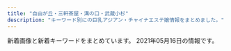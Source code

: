 ```yaml
---
title: "自由が丘・三軒茶屋・溝の口・武蔵小杉"
description: "キーワード別にの巨乳アジアン・チャイナエステ嬢情報をまとめました。"
---
```


新着画像と新着キーワードをまとめています。
2021年05月16日の情報です。

<DmmAffiliateIns />
<KeywordTable
  shops={
    [
    {
        "station": "\u5b66\u82b8\u5927\u5b66\u99c5\u6771\u53e3",
        "url": "http://ms-shinraku.com/",
        "img_links": [
            "http://ms-shinraku.com/staff/yuki/01.jpg",
            "http://ms-shinraku.com/staff/ayumi/01.jpg",
            "http://ms-shinraku.com/img/foot.png",
            "http://ms-shinraku.com/img/ttl_staff.png",
            "http://ms-shinraku.com/staff/mari/01.jpg",
            "http://ms-shinraku.com/staff/ran/01.jpg",
            "http://ms-shinraku.com/pic/head.jpg",
            "http://ms-shinraku.com/i/files/homeimg.jpg",
            "http://ms-shinraku.com/pic/topimg1.jpg",
            "http://ms-shinraku.com/pic/topimg2.jpg",
            "http://ms-shinraku.com/staff/momoka/01.jpg",
            "http://ms-shinraku.com/staff/kanako/01.jpg"
        ],
        "keywords": {
            "C": 2
        },
        "name": "\u5fc3\u697d"
    },
    {
        "url": "http://www.brilliance.mesthe.com/",
        "keywords": {
            "86": 2,
            "C": 2,
            "85": 2,
            "87": 1,
            "D": 3
        },
        "station": "\u4e09\u8ed2\u8336\u5c4b\u99c5\u4e16\u7530\u8c37\u901a\u308a\u53e3",
        "img_links": [
            "http://www.brilliance.mesthe.com/images/maga.jpg",
            "http://www.brilliance.mesthe.com/images/pick.png",
            "http://www.brilliance.mesthe.com/files/005.jpg",
            "http://www.brilliance.mesthe.com/files/001.jpg",
            "http://www.brilliance.mesthe.com/images/new1.png",
            "http://www.brilliance.mesthe.com/images/service.png",
            "http://www.brilliance.mesthe.com/images/shop/shop02.jpg",
            "http://www.brilliance.mesthe.com/images/infotiao1.jpg",
            "http://www.brilliance.mesthe.com/images/s3.jpg",
            "http://www.brilliance.mesthe.com/files/003-02.jpg",
            "http://www.brilliance.mesthe.com/files/002-03.jpg",
            "http://www.brilliance.mesthe.com/images/shop/shop01.jpg",
            "http://www.brilliance.mesthe.com/files/002-02.jpg",
            "http://www.brilliance.mesthe.com/images/zi_massage.png",
            "http://www.brilliance.mesthe.com/images/main_bottom.png",
            "http://www.brilliance.mesthe.com/images/xian.png",
            "http://www.brilliance.mesthe.com/files/004-03.jpg",
            "http://www.brilliance.mesthe.com/files/001-03.jpg",
            "http://www.brilliance.mesthe.com/images/new3.png",
            "http://www.brilliance.mesthe.com/images/main_top.png",
            "http://www.brilliance.mesthe.com/images/zi_staff.png",
            "http://www.brilliance.mesthe.com/files/001-02.jpg",
            "http://www.brilliance.mesthe.com/files/002.jpg",
            "http://www.brilliance.mesthe.com/files/004-02.jpg",
            "http://www.brilliance.mesthe.com/files/003-03.jpg",
            "http://www.brilliance.mesthe.com/images/s1.jpg",
            "http://www.brilliance.mesthe.com/images/s2.jpg",
            "http://www.brilliance.mesthe.com/files/005-02.jpg",
            "http://www.brilliance.mesthe.com/files/003.jpg",
            "http://www.brilliance.mesthe.com/images/tel.png",
            "http://www.brilliance.mesthe.com/files/004.jpg",
            "http://www.brilliance.mesthe.com/files/005-03.jpg",
            "http://www.brilliance.mesthe.com/images/shop/shop03.jpg",
            "http://www.brilliance.mesthe.com/images/shop/shop04.jpg"
        ],
        "name": "\u30d6\u30ea\u30ea\u30a2\u30f3\u30b9"
    },
    {
        "keywords": {},
        "url": "https://ohbay.relaxjp.com/",
        "name": "Oh Baby",
        "img_links": [
            "https://ohbay.relaxjp.com/css/staff/staff03.jpg",
            "https://ohbay.relaxjp.com/css/osusume02.jpg",
            "https://ohbay.relaxjp.com/css/osusume03.jpg",
            "https://ohbay.relaxjp.com/css/foot.jpg",
            "https://ohbay.relaxjp.com/css/osusume001.jpg",
            "https://ohbay.relaxjp.com/css/top02.jpg",
            "https://ohbay.relaxjp.com/css/m-head.jpg",
            "https://ohbay.relaxjp.com/images/call.png",
            "https://ohbay.relaxjp.com/css/top0001.jpg",
            "https://ohbay.relaxjp.com/css/staff/staff04.jpg",
            "https://ohbay.relaxjp.com/css/staff/staff02.jpg",
            "https://ohbay.relaxjp.com/css/staff/staff01.jpg",
            "https://ohbay.relaxjp.com/css/top03.jpg"
        ],
        "station": "\u4e8c\u5b50\u7389\u5ddd\u99c5\u6771\u53e3"
    },
    {
        "url": "http://chishituyop.xyz/",
        "keywords": {},
        "station": "\u4e8c\u5b50\u7389\u5ddd\u99c5\u897f\u53e3",
        "name": "\u8d64\u30d0\u30e9",
        "img_links": [
            "http://chishituyop.xyz/style/images/s-bian.png",
            "http://chishituyop.xyz/uploads/210413/1-21041312562W23.jpg",
            "http://chishituyop.xyz/uploads/210413/1-21041312560R29.jpg",
            "http://chishituyop.xyz/style/images/sys.jpg",
            "http://chishituyop.xyz/style/images/t2.png",
            "http://chishituyop.xyz/style/images/index-miru_06.jpg",
            "http://chishituyop.xyz/style/images/t6.jpg",
            "http://chishituyop.xyz/style/images/index-miru_18.jpg",
            "http://chishituyop.xyz/style/images/nav-sys.jpg",
            "http://chishituyop.xyz/style/images/t4.jpg",
            "http://chishituyop.xyz/style/images/nav2-sta.png",
            "http://chishituyop.xyz/uploads/201229/1-201229152000Y5.jpg",
            "http://chishituyop.xyz/uploads/210413/1-210413125542J5.jpg",
            "http://chishituyop.xyz/style/images/t3.png",
            "http://chishituyop.xyz/style/images/index-miru_03.jpg"
        ]
    },
    {
        "name": "\u30d6\u30eb\u30fc\u30d9\u30ea\u30fc",
        "url": "http://b-berry.work/",
        "keywords": {},
        "station": "\u81ea\u7531\u304c\u4e18\u99c5\u5317\u53e3",
        "img_links": [
            "http://b-berry.work/images/s1.png",
            "http://b-berry.work/staff/maya.jpg",
            "http://b-berry.work/images/int2.jpg",
            "http://b-berry.work/images/staff_t.jpg",
            "http://b-berry.work/img/maya1.jpg",
            "http://b-berry.work/images/news.jpg",
            "http://b-berry.work/staff/yuri.jpg",
            "http://b-berry.work/images/head.jpg",
            "http://b-berry.work/images/rec2.jpg",
            "http://b-berry.work/images/interior_t.jpg",
            "http://b-berry.work/images/3.jpg",
            "http://b-berry.work/images/rec1.jpg",
            "http://b-berry.work/images/ac2.jpg",
            "http://b-berry.work/images/tg.jpg",
            "http://b-berry.work/images/2.jpg",
            "http://b-berry.work/images/int1.jpg",
            "http://b-berry.work/img/yuri1.jpg",
            "http://b-berry.work/staff/mona.jpg",
            "http://b-berry.work/images/sys.jpg",
            "http://b-berry.work/images/1.jpg",
            "http://b-berry.work/images/ac1.jpg",
            "http://b-berry.work/img/mona1.jpg"
        ]
    },
    {
        "img_links": [
            "http://www.es-flower.link/sp/images/sys3.jpg",
            "http://www.es-flower.link/sp/images/7.jpg",
            "http://www.es-flower.link/sp/images/top.jpg",
            "http://www.es-flower.link/sp/img/arisa1.jpg",
            "http://www.es-flower.link/img/koyuki1.jpg",
            "http://www.es-flower.link/sp/images/6.jpg",
            "http://www.es-flower.link/images/3.jpg",
            "http://www.es-flower.link/sp/images/news.jpg",
            "http://www.es-flower.link/sp/images/rec1.jpg",
            "http://www.es-flower.link/sp/images/4.jpg",
            "http://www.es-flower.link/sp/img/huyumi1.jpg",
            "http://www.es-flower.link/images/info.jpg",
            "http://www.es-flower.link/images/staff_t.jpg",
            "http://www.es-flower.link/img/arisa1.jpg",
            "http://www.es-flower.link/sp/images/sisu_t.jpg",
            "http://www.es-flower.link/sp/img/mizuki1.jpg",
            "http://www.es-flower.link/sp/img/koyuki1.jpg",
            "http://www.es-flower.link/images/mobile.jpg",
            "http://www.es-flower.link/sp/images/sys1.jpg",
            "http://www.es-flower.link/images/sm.jpg",
            "http://www.es-flower.link/sp/images/head.png",
            "http://www.es-flower.link/images/news.jpg",
            "http://www.es-flower.link/sp/menu/top.jpg",
            "http://www.es-flower.link/sp/images/1.jpg",
            "http://www.es-flower.link/sp/images/2.jpg",
            "http://www.es-flower.link/img/yuyu1.jpg",
            "http://www.es-flower.link/img/huyumi1.jpg",
            "http://www.es-flower.link/images/rec1.png",
            "http://www.es-flower.link/images/sys.png",
            "http://www.es-flower.link/sp/images/sisu.jpg",
            "http://www.es-flower.link/sp/images/sys2.jpg",
            "http://www.es-flower.link/sp/images/rec2.jpg",
            "http://www.es-flower.link/sp/img/yume1.jpg",
            "http://www.es-flower.link/images/6.jpg",
            "http://www.es-flower.link/sp/images/time.jpg",
            "http://www.es-flower.link/sp/img/nene1.jpg",
            "http://www.es-flower.link/img/nene1.jpg",
            "http://www.es-flower.link/sp/menu/interior.jpg",
            "http://www.es-flower.link/sp/img/yuyu1.jpg",
            "http://www.es-flower.link/sp/images/int1.jpg",
            "http://www.es-flower.link/images/4.jpg",
            "http://www.es-flower.link/images/interior_t.jpg",
            "http://www.es-flower.link/images/head.jpg",
            "http://www.es-flower.link/images/int1.png",
            "http://www.es-flower.link/sp/images/footer.jpg",
            "http://www.es-flower.link/img/mizuki1.jpg",
            "http://www.es-flower.link/images/2.jpg",
            "http://www.es-flower.link/sp/images/3.jpg",
            "http://www.es-flower.link/sp/images/int2.jpg",
            "http://www.es-flower.link/sp/images/5.jpg",
            "http://www.es-flower.link/sp/images/interior_t.jpg",
            "http://www.es-flower.link/sp/images/newsb.png",
            "http://www.es-flower.link/sp/images/tel.jpg",
            "http://www.es-flower.link/sp/menu/staff.jpg",
            "http://www.es-flower.link/images/ta.jpg",
            "http://www.es-flower.link/img/yume1.jpg",
            "http://www.es-flower.link/images/1.jpg",
            "http://www.es-flower.link/images/5.jpg",
            "http://www.es-flower.link/sp/images/staff_t.jpg",
            "http://www.es-flower.link/sp/images/ac1.jpg",
            "http://www.es-flower.link/sp/images/pc.jpg",
            "http://www.es-flower.link/sp/images/rec3.jpg",
            "http://www.es-flower.link/images/int2.png",
            "http://www.es-flower.link/images/7.jpg",
            "http://www.es-flower.link/images/rec2.jpg"
        ],
        "name": "\u6625\u306e\u604b",
        "keywords": {},
        "station": "\u81ea\u7531\u304c\u4e18\u99c5\u5317\u53e3",
        "url": "http://www.es-flower.link/"
    },
    {
        "img_links": [
            "http://kagayaki.jpn.cm/images/staff_line.png",
            "http://kagayaki.jpn.cm/images/staff0.jpg",
            "http://kagayaki.jpn.cm/images/room1.jpg",
            "http://kagayaki.jpn.cm/images/bj3.png",
            "http://kagayaki.jpn.cm/photos/sites/35/2017/11/2017110107513579.jpg",
            "http://kagayaki.jpn.cm/photos/sites/35/2020/10/2020100418535814.jpg",
            "http://kagayaki.jpn.cm/photos/sites/35/2019/09/2019092518230998.jpg",
            "http://kagayaki.jpn.cm/images/mobile2.jpg",
            "http://kagayaki.jpn.cm/photos/sites/35/2016/11/1.jpg",
            "http://kagayaki.jpn.cm/images/room4.jpg",
            "http://kagayaki.jpn.cm/images/girl-z2.jpg",
            "http://kagayaki.jpn.cm/images/girl-z1.jpg",
            "http://kagayaki.jpn.cm/images/room5.jpg",
            "http://kagayaki.jpn.cm/images/mobile.jpg",
            "http://kagayaki.jpn.cm/photos/sites/35/2016/09/637893871729784570.jpg",
            "http://kagayaki.jpn.cm/photos/sites/35/2016/11/12.jpg",
            "http://kagayaki.jpn.cm/images/end1.jpg",
            "http://kagayaki.jpn.cm/images/room3.jpg",
            "http://kagayaki.jpn.cm/photos/sites/35/2016/11/11.jpg",
            "http://kagayaki.jpn.cm/photos/sites/35/2016/08/staff3.jpg",
            "http://kagayaki.jpn.cm/images/top.jpg",
            "http://kagayaki.jpn.cm/images/room6.jpg",
            "http://kagayaki.jpn.cm/photos/sites/35/2016/08/staff32.jpg",
            "http://kagayaki.jpn.cm/images/room2.jpg"
        ],
        "url": "http://kagayaki.jpn.cm/",
        "keywords": {
            "C": 16,
            "84": 1,
            "D": 5,
            "86": 4,
            "87": 2,
            "E": 1
        },
        "name": "\u661f\u306e\u8f1d\u304d",
        "station": "\u4e09\u8ed2\u8336\u5c4b\u99c5\u5317\u53e3"
    },
    {
        "keywords": {
            "C": 1,
            "87": 2,
            "D": 3,
            "88": 2
        },
        "url": "http://www.mikaeribijin.esturl.com/",
        "station": "\u90fd\u7acb\u5927\u5b66\u99c5",
        "img_links": [
            "http://www.mikaeribijin.esturl.com/images/information.png",
            "http://www.mikaeribijin.esturl.com/files/002-02.jpg",
            "http://www.mikaeribijin.esturl.com/files/001.jpg",
            "http://www.mikaeribijin.esturl.com/images/girl-z1.jpg",
            "http://www.mikaeribijin.esturl.com/files/004-02.jpg",
            "http://www.mikaeribijin.esturl.com/images/staff_line.png",
            "http://www.mikaeribijin.esturl.com/images/shop/shop02.jpg",
            "http://www.mikaeribijin.esturl.com/files/003-02.jpg",
            "http://www.mikaeribijin.esturl.com/files/004.jpg",
            "http://www.mikaeribijin.esturl.com/files/001-02.jpg",
            "http://www.mikaeribijin.esturl.com/images/top.png",
            "http://www.mikaeribijin.esturl.com/images/line-yoyaku.jpg",
            "http://www.mikaeribijin.esturl.com/files/002.jpg",
            "http://www.mikaeribijin.esturl.com/images/top_sche.png",
            "http://www.mikaeribijin.esturl.com/images/girl-z2.jpg",
            "http://www.mikaeribijin.esturl.com/images/bj3.png",
            "http://www.mikaeribijin.esturl.com/images/shop/shop01.jpg",
            "http://www.mikaeribijin.esturl.com/images/mobile.png",
            "http://www.mikaeribijin.esturl.com/images/line.jpg",
            "http://www.mikaeribijin.esturl.com/files/003.jpg",
            "http://www.mikaeribijin.esturl.com/images/link_line.png",
            "http://www.mikaeribijin.esturl.com/images/shop/shop03.jpg",
            "http://www.mikaeribijin.esturl.com/images/shop/shop04.jpg"
        ],
        "name": "\u898b\u8fd4\u308a\u7f8e\u4eba"
    },
    {
        "station": "\u4e09\u8ed2\u8336\u5c4b\u99c5\u5357\u53e3",
        "name": "\u53f0\u6e7e\u30a8\u30b9\u30c6",
        "url": "http://www.esthe.esraku.com/",
        "keywords": {
            "88": 8,
            "85": 8,
            "D": 40,
            "91": 8,
            "86": 8,
            "E": 8,
            "87": 16
        },
        "img_links": [
            "http://www.esthe.esraku.com/images/m1.jpg",
            "http://www.esthe.esraku.com/images/s_news.png",
            "http://www.esthe.esraku.com/images/m4.jpg",
            "http://www.esthe.esraku.com/files/001.jpg",
            "http://www.esthe.esraku.com/files/002.jpg",
            "http://www.esthe.esraku.com/images/s_top_therapist.png",
            "http://www.esthe.esraku.com/images/s_pickup.png",
            "http://www.esthe.esraku.com/images/s_message.png",
            "http://www.esthe.esraku.com/files/006.jpg",
            "http://www.esthe.esraku.com/images/m2.jpg",
            "http://www.esthe.esraku.com/images/m3.jpg",
            "http://www.esthe.esraku.com/images/slider-img001.jpg",
            "http://www.esthe.esraku.com/files/003.jpg",
            "http://www.esthe.esraku.com/images/slider-img002.jpg",
            "http://www.esthe.esraku.com/files/004.jpg",
            "http://www.esthe.esraku.com/files/005.jpg",
            "http://www.esthe.esraku.com/images/m6.jpg"
        ]
    },
    {
        "url": "http://aosora.work/",
        "name": "\u9752\u7a7a",
        "station": "\u4e09\u8ed2\u8336\u5c4b\u99c5\u5357\u53e3",
        "img_links": [
            "http://aosora.work/images/news.png",
            "http://aosora.work/images/6.jpg",
            "http://aosora.work/images/7.jpg",
            "http://aosora.work/images/5.jpg",
            "http://aosora.work/images/2.jpg",
            "http://aosora.work/staff/momo.jpg",
            "http://aosora.work/img/hina2.jpg",
            "http://aosora.work/img/miya1.jpg",
            "http://aosora.work/img/momo1.jpg",
            "http://aosora.work/images/3.jpg",
            "http://aosora.work/img/yu1.jpg",
            "http://aosora.work/images/sys3.png",
            "http://aosora.work/images/s1.png",
            "http://aosora.work/staff/hina.jpg",
            "http://aosora.work/images/1.jpg",
            "http://aosora.work/images/8.jpg",
            "http://aosora.work/img/karen2.jpg",
            "http://aosora.work/images/s2.jpg",
            "http://aosora.work/img/momo2.jpg",
            "http://aosora.work/images/mobile.png",
            "http://aosora.work/images/head.jpg",
            "http://aosora.work/img/ayumi1.jpg",
            "http://aosora.work/images/sys2.jpg",
            "http://aosora.work/images/int1.png",
            "http://aosora.work/images/4.jpg",
            "http://aosora.work/staff/risa.jpg",
            "http://aosora.work/staff/ayumi.jpg",
            "http://aosora.work/staff/sora.jpg",
            "http://aosora.work/img/sora1.jpg",
            "http://aosora.work/img/hina1.jpg",
            "http://aosora.work/images/interior_t.png",
            "http://aosora.work/images/int2.png",
            "http://aosora.work/staff/miya.jpg",
            "http://aosora.work/img/risa1.jpg",
            "http://aosora.work/img/sora2.jpg",
            "http://aosora.work/staff/karen.jpg",
            "http://aosora.work/images/sys1.jpg",
            "http://aosora.work/img/yu2.jpg",
            "http://aosora.work/images/s1.jpg",
            "http://aosora.work/staff/yu.jpg",
            "http://aosora.work/img/karen1.jpg",
            "http://aosora.work/images/staff_t.png"
        ],
        "keywords": {}
    },
    {
        "keywords": {
            "86": 1,
            "D": 3,
            "84": 2,
            "F": 4,
            "94": 4
        },
        "url": "http://www.wqiowaz.site/",
        "station": "\u7528\u8cc0\u99c5\u6771\u53e3",
        "name": "Sweet",
        "img_links": [
            "http://www.wqiowaz.site/uploads/201008/1-20100Q55403531.jpg",
            "http://www.wqiowaz.site/uploads/200629/1-200629103142X4.jpg",
            "http://www.wqiowaz.site/uploads/200914/1-200914164443K1.jpg",
            "http://www.wqiowaz.site/uploads/201008/1-20100Q5550EL.jpg",
            "http://www.wqiowaz.site/picture/m-head01.jpg",
            "http://www.wqiowaz.site/uploads/200629/1-200629103204442.jpg",
            "http://www.wqiowaz.site/uploads/200914/1-20091416442NT.jpg",
            "http://www.wqiowaz.site/uploads/201008/1-20100Q5541T55.jpg",
            "http://www.wqiowaz.site/picture/m-top003.jpg",
            "http://www.wqiowaz.site/uploads/200630/1-200630094K4325.jpg",
            "http://www.wqiowaz.site/uploads/200629/1-200629103104120.jpg",
            "http://www.wqiowaz.site/picture/call.png",
            "http://www.wqiowaz.site/uploads/201008/1-20100Q55522V7.jpg",
            "http://www.wqiowaz.site/picture/foot01.jpg",
            "http://www.wqiowaz.site/picture/cam-01.jpg",
            "http://www.wqiowaz.site/picture/m-top004.jpg",
            "http://www.wqiowaz.site/uploads/200630/1-200630094H5294.jpg"
        ]
    },
    {
        "name": "\u6625\u5c4b",
        "url": "https://haruya.xyz.mn/",
        "station": "\u4e8c\u5b50\u7389\u5ddd\u99c5\u897f\u53e3",
        "keywords": {},
        "img_links": []
    },
    {
        "url": "http://koukoku.xyz/angel/",
        "name": "Honey Honey",
        "img_links": [
            "http://koukoku.xyz/angel/ncss/staff/staff06.jpg",
            "http://koukoku.xyz/angel/images/call.png",
            "http://koukoku.xyz/angel/ncss/m-top04.jpg",
            "http://koukoku.xyz/angel/ncss/m-head02.jpg",
            "http://koukoku.xyz/angel/ncss/cam01.jpg",
            "http://koukoku.xyz/angel/ncss/staff/staff05.jpg",
            "http://koukoku.xyz/angel/ncss/staff/staff001.jpg",
            "http://koukoku.xyz/angel/ncss/staff/staff04.jpg",
            "http://koukoku.xyz/angel/ncss/staff/staff07.jpg",
            "http://koukoku.xyz/angel/ncss/staff/staff03.jpg",
            "http://koukoku.xyz/angel/ncss/staff/staff02.jpg"
        ],
        "keywords": {
            "C": 1,
            "90": 4,
            "D": 6,
            "88": 1,
            "89": 1,
            "86": 1
        },
        "station": "\u4e8c\u5b50\u7389\u5ddd\u99c5\u897f\u53e3"
    },
    {
        "name": "JoJo",
        "url": "http://www.jojo.mensnv.com/",
        "img_links": [
            "http://www.jojo.mensnv.com/files/006-03.jpg",
            "http://www.jojo.mensnv.com/images/showCover.png",
            "http://www.jojo.mensnv.com/images/backlistbtn.png",
            "http://www.jojo.mensnv.com/files/011-02.jpg",
            "http://www.jojo.mensnv.com/files/012-03.jpg",
            "http://www.jojo.mensnv.com/files/012-02.jpg",
            "http://www.jojo.mensnv.com/files/006.jpg",
            "http://www.jojo.mensnv.com/files/009-02.jpg",
            "http://www.jojo.mensnv.com/files/005.jpg",
            "http://www.jojo.mensnv.com/files/002-02.jpg",
            "http://www.jojo.mensnv.com/files/004-03.jpg",
            "http://www.jojo.mensnv.com/images/tel.png",
            "http://www.jojo.mensnv.com/files/013.jpg",
            "http://www.jojo.mensnv.com/files/013-02.jpg",
            "http://www.jojo.mensnv.com/images/mobile.jpg",
            "http://www.jojo.mensnv.com/images/slider/02.jpg",
            "http://www.jojo.mensnv.com/files/004-02.jpg",
            "http://www.jojo.mensnv.com/files/002-03.jpg",
            "http://www.jojo.mensnv.com/files/003-02.jpg",
            "http://www.jojo.mensnv.com/files/009-03.jpg",
            "http://www.jojo.mensnv.com/files/011.jpg",
            "http://www.jojo.mensnv.com/files/001-02.jpg",
            "http://www.jojo.mensnv.com/files/001-03.jpg",
            "http://www.jojo.mensnv.com/files/013-03.jpg",
            "http://www.jojo.mensnv.com/files/001.jpg",
            "http://www.jojo.mensnv.com/images/coverGirlParts.png",
            "http://www.jojo.mensnv.com/files/014-02.jpg",
            "http://www.jojo.mensnv.com/files/004.jpg",
            "http://www.jojo.mensnv.com/files/003-03.jpg",
            "http://www.jojo.mensnv.com/files/006-02.jpg",
            "http://www.jojo.mensnv.com/files/005-03.jpg",
            "http://www.jojo.mensnv.com/files/007-03.jpg",
            "http://www.jojo.mensnv.com/files/002.jpg",
            "http://www.jojo.mensnv.com/files/012.jpg",
            "http://www.jojo.mensnv.com/files/007.jpg",
            "http://www.jojo.mensnv.com/files/003.jpg",
            "http://www.jojo.mensnv.com/files/011-03.jpg",
            "http://www.jojo.mensnv.com/files/007-02.jpg",
            "http://www.jojo.mensnv.com/files/010-03.jpg",
            "http://www.jojo.mensnv.com/files/009.jpg",
            "http://www.jojo.mensnv.com/files/010-02.jpg",
            "http://www.jojo.mensnv.com/files/014-03.jpg",
            "http://www.jojo.mensnv.com/images/slider/01.jpg",
            "http://www.jojo.mensnv.com/images/slider/03.jpg",
            "http://www.jojo.mensnv.com/files/005-02.jpg",
            "http://www.jojo.mensnv.com/files/010.jpg",
            "http://www.jojo.mensnv.com/files/014.jpg"
        ],
        "station": "\u4e09\u8ed2\u8336\u5c4b\u99c5\u5357\u53e3",
        "keywords": {
            "86": 12,
            "84": 6,
            "88": 3,
            "D": 18,
            "C": 3,
            "\u30bb\u30af\u30b7\u30fc": 1,
            "85": 9
        }
    },
    {
        "url": "http://esthegt.xyz/ymd/",
        "keywords": {},
        "name": "\u5922\u898b\u5802",
        "img_links": [
            "http://esthegt.xyz/ymd/girl/11.jpg",
            "http://esthegt.xyz/ymd/girl/7.jpg",
            "http://esthegt.xyz/ymd/images/button-6.png",
            "http://esthegt.xyz/ymd/images/button-2.png",
            "http://esthegt.xyz/ymd/girl/12.jpg",
            "http://esthegt.xyz/ymd/images/button-1.png",
            "http://esthegt.xyz/ymd/girl/8.jpg",
            "http://esthegt.xyz/ymd/images/button-3.png",
            "http://esthegt.xyz/ymd/images/tt.png",
            "http://esthegt.xyz/ymd/images/call.png",
            "http://esthegt.xyz/ymd/girl/10.jpg",
            "http://esthegt.xyz/ymd/images/button-5.png",
            "http://esthegt.xyz/ymd/images/button-4.png",
            "http://esthegt.xyz/ymd/girl/9.jpg"
        ],
        "station": "\u99d2\u6ca2\u5927\u5b66\u99c5\u99d2\u6ca2\u516c\u5712\u53e3"
    },
    {
        "keywords": {},
        "station": "\u81ea\u7531\u304c\u4e18\u99c5\u5317\u53e3",
        "url": "http://annex-jp.info/",
        "name": "\u305f\u3093\u307d\u307d",
        "img_links": [
            "http://annex-jp.info/images/info.png",
            "http://annex-jp.info/images/mari.jpg",
            "http://annex-jp.info/images/kp-info.jpg",
            "http://www.annex-jp.info/i/img/yoho.jpg",
            "http://annex-jp.info/images/nana.jpg",
            "http://www.annex-jp.info/i/img/riri.jpg",
            "http://www.annex-jp.info/i/img/sayuri.jpg",
            "http://annex-jp.info/images/sayuri.jpg",
            "http://www.annex-jp.info/i/img/mayumi.jpg",
            "http://annex-jp.info/images/yoho.jpg",
            "http://annex-jp.info/images/riri.jpg",
            "http://www.annex-jp.info/i/img/mari.jpg",
            "http://www.annex-jp.info/i/img/nana.jpg",
            "http://annex-jp.info/images/mayumi.jpg"
        ]
    },
    {
        "keywords": {},
        "station": "\u5b66\u82b8\u5927\u5b66\u99c5\u6771\u53e3",
        "name": "\u60a0",
        "img_links": [
            "http://in-esthe.com/you/images/botton.jpg",
            "http://in-esthe.com/you/images/mo.png",
            "http://in-esthe.com/you/images/r-1.jpg",
            "http://in-esthe.com/you/images/p-7.jpg",
            "http://in-esthe.com/you/images/fla.jpg",
            "http://in-esthe.com/you/images/p-11.jpg",
            "http://in-esthe.com/you/images/r-2.jpg",
            "http://in-esthe.com/you/images/p-0.jpg",
            "http://in-esthe.com/you/images/p-9.jpg",
            "http://in-esthe.com/you/images/p-4.jpg",
            "http://cdn.dino-es.com/images/logo/468x60DinoEs.png",
            "http://in-esthe.com/you/images/p-5.jpg",
            "http://in-esthe.com/you/images/p-10.jpg",
            "http://in-esthe.com/you/images/p-3.jpg",
            "http://in-esthe.com/you/images/p-8.jpg"
        ],
        "url": "http://in-esthe.com/you/"
    },
    {
        "station": "\u81ea\u7531\u304c\u4e18\u99c5\u5357\u53e3",
        "keywords": {
            "C": 14
        },
        "url": "http://ms-rlx.com/",
        "name": "\u697d\u697d\u5c4b",
        "img_links": [
            "http://ms-rlx.com/staff/milk/01mb.jpg",
            "http://ms-rlx.com/img/msgbtn.png",
            "http://ms-rlx.com/img/access/road02.jpg",
            "http://ms-rlx.com/staff/ruri/01.jpg",
            "http://ms-rlx.com/img/ttl_mobile.png",
            "http://ms-rlx.com/img/ttl_concept.png",
            "http://ms-rlx.com/img/att.png",
            "http://ms-rlx.com/staff/milk/01.jpg",
            "http://ms-rlx.com/staff/momo/01mb.jpg",
            "http://ms-rlx.com/img/access/road01.jpg",
            "http://ms-rlx.com/staff/sachan/01.jpg",
            "http://ms-rlx.com/pic/head.png",
            "http://ms-rlx.com/staff/sachan/01mb.jpg",
            "http://ms-rlx.com/img/ttl_rec.png",
            "http://ms-rlx.com/staff/momo/01.jpg",
            "http://ms-rlx.com/i/files/homeimg.jpg",
            "http://ms-rlx.com/staff/ringo/01.jpg",
            "http://ms-rlx.com/img/ttl_staff.png",
            "http://ms-rlx.com/img/ttl_tnew.png",
            "http://ms-rlx.com/img/youtube.jpg",
            "http://ms-rlx.com/img/access/road03.jpg",
            "http://ms-rlx.com/staff/ruri/01mb.jpg",
            "http://ms-rlx.com/staff/ringo/01mb.jpg"
        ]
    },
    {
        "station": "\u5927\u5ca1\u5c71\u99c5",
        "img_links": [
            "http://www.miyuki.es-relax.info/gals/nana1.jpg",
            "http://www.miyuki.es-relax.info/images/yoyaku.png",
            "http://www.miyuki.es-relax.info/images/info2.jpg",
            "http://www.miyuki.es-relax.info/images/info4.jpg",
            "http://www.miyuki.es-relax.info/gals/yuki1.jpg",
            "http://www.miyuki.es-relax.info/images/info1.jpg",
            "http://www.miyuki.es-relax.info/images/sp03.jpg",
            "http://www.miyuki.es-relax.info/images/kp01.jpg",
            "http://www.miyuki.es-relax.info/images/sp01.jpg",
            "http://www.miyuki.es-relax.info/images/info3.jpg",
            "http://www.miyuki.es-relax.info/gals/yuri1.jpg",
            "http://www.miyuki.es-relax.info/images/sp02.jpg"
        ],
        "keywords": {},
        "url": "http://www.miyuki.es-relax.info/",
        "name": "\u30de\u30c3\u30b5\u30fc\u30b8\u306e\u66d9"
    },
    {
        "station": "\u5b66\u82b8\u5927\u5b66\u99c5\u897f\u53e3",
        "img_links": [
            "http://clair.work/images/icon_new.png",
            "http://clair.work/images/recruit/point_06.png",
            "http://clair.work/staff/ayaka1.jpg",
            "http://clair.work/images/recruit/nagare_07.png",
            "http://clair.work/images/recruit/point_09.png",
            "http://clair.work/images/recruit/sp_mainvisual.jpg",
            "http://clair.work/staff/yua1.jpg",
            "http://clair.work/images/icon_ranking_03.png",
            "http://clair.work/images/recruit/point_04.png",
            "http://clair.work/staff/humi1.jpg",
            "http://clair.work/images/mainvisual_02_s.jpg",
            "http://clair.work/images/recruit/point_03.png",
            "http://clair.work/images/head_interior.jpg",
            "http://clair.work/images/icon_ranking_01.png",
            "http://clair.work/images/head_therapist.jpg",
            "http://clair.work/staff/kasumi1.jpg",
            "http://clair.work/images/trigger.jpg",
            "http://clair.work/images/recruit/point_05.png",
            "http://clair.work/images/recruit/point_07.png",
            "http://clair.work/images/recruit/message_03.png",
            "http://clair.work/images/sw_tel.png",
            "http://clair.work/images/recruit/nagare_05.png",
            "http://clair.work/images/recruit/nagare_06.png",
            "http://clair.work/images/icon_ranking_05.png",
            "http://clair.work/images/recruit/nagare_03.jpg",
            "http://clair.work/images/mainvisual_02.jpg",
            "http://clair.work/images/recruit/nagare_01.jpg",
            "http://clair.work/images/recruit/nagare_02.jpg",
            "http://clair.work/staff/mayu1.jpg",
            "http://clair.work/images/icon_ranking_02.png",
            "http://clair.work/images/mainvisual_01.jpg",
            "http://clair.work/images/sw_home.png",
            "http://clair.work/images/icon_ranking_04.png",
            "http://clair.work/images/mainvisual_01_s.jpg",
            "http://clair.work/images/no_image.jpg",
            "http://clair.work/images/recruit/point_08.png",
            "http://clair.work/staff/humi2.jpg",
            "http://clair.work/images/recruit/req_03.jpg"
        ],
        "name": "Clair \uff5e\u30af\u30ec\u30fc\u30eb\uff5e",
        "keywords": {
            "E": 2,
            "D": 4,
            "C": 4
        },
        "url": "http://clair.work/"
    }
]
}
/>
<DmmAffiliateScript />
